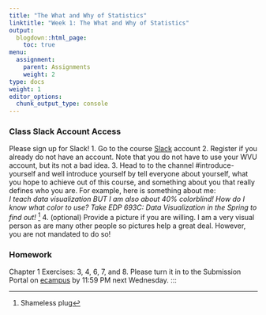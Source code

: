 ```yaml
---
title: "The What and Why of Statistics"
linktitle: "Week 1: The What and Why of Statistics"
output:
  blogdown::html_page:
    toc: true
menu:
  assignment:
    parent: Assignments
    weight: 2
type: docs
weight: 1
editor_options: 
  chunk_output_type: console
---
```


### Class Slack Account Access
Please sign up for Slack!
  1. Go to the course [Slack](2020edp613.slack.com){target="_blank"} account 
  2. Register if you already do not have an account. Note that you do not have to use your WVU account, but its not a bad idea.
  3. Head to to the channel #introduce-yourself and well introduce yourself by tell everyone about yourself, what you hope to achieve out of this course, and something about you that really defines who you are. For example, here is something about me:
<br>
*I teach data visualization BUT I am also about 40% colorblind! How do I know what color to use? Take EDP 693C: Data Visualization in the Spring to find out!* ^[Shameless plug]
  4. (optional) Provide a picture if you are willing. I am a very visual person as are many other people so pictures help a great deal. However, you are not mandated to do so!<br>

### Homework
Chapter 1 Exercises: 3, 4, 6, 7, and 8. Please turn it in to the Submission Portal on [ecampus](https://ecampus.wvu.edu/){target="_blank"} by 11:59 PM next Wednesday.
:::
